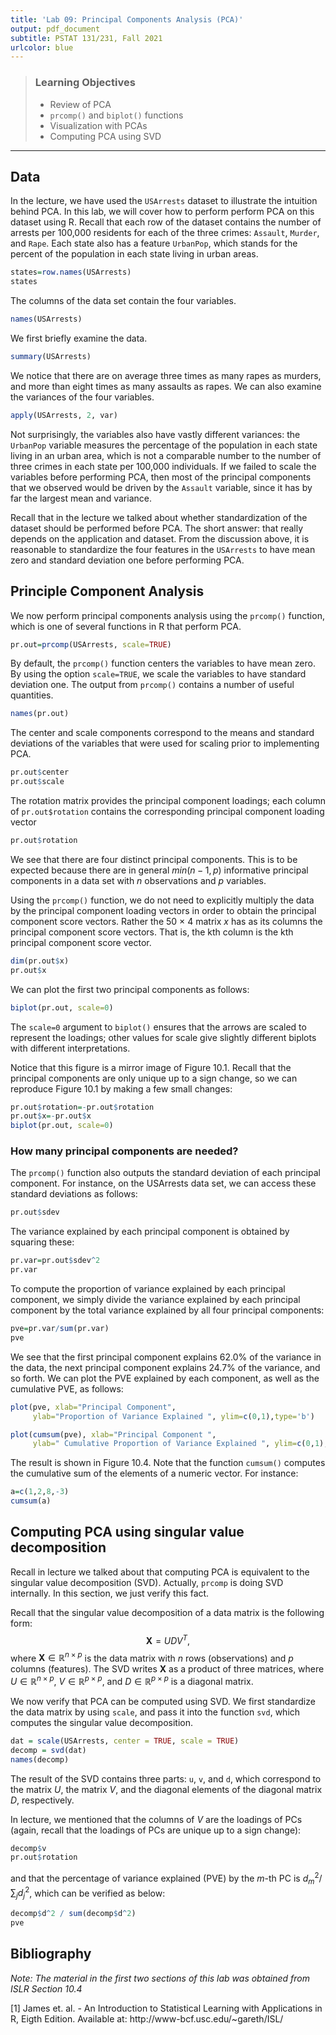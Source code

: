 ```yaml
---
title: 'Lab 09: Principal Components Analysis (PCA)'
output: pdf_document
subtitle: PSTAT 131/231, Fall 2021 
urlcolor: blue
---
```


> ### Learning Objectives
> - Review of PCA
> - `prcomp()` and `biplot()` functions
> - Visualization with PCAs
> - Computing PCA using SVD

-------------------

## Data
In the lecture, we have used the `USArrests` dataset to illustrate the intuition behind PCA. In this lab, we will cover how to perform perform PCA on this dataset using R. Recall that each row of the dataset contains the number of arrests per 100,000 residents for each of the three crimes: `Assault`, `Murder`, and `Rape`. Each state also has a feature `UrbanPop`, which stands for the percent of the population in each state living in urban areas.

```r
states=row.names(USArrests)
states
```

The columns of the data set contain the four variables.
```r
names(USArrests)
```

We first briefly examine the data. 

```r
summary(USArrests)
```

We notice that there are on average three times as many rapes as murders, and more than eight times as many assaults as rapes. We can also examine the variances of the four variables.

```r
apply(USArrests, 2, var)
```


Not surprisingly, the variables also have vastly different variances: the `UrbanPop` variable measures the percentage of the population in each state living in an urban area, which is not a comparable number to the number of three crimes in each state per 100,000 individuals. If we failed to scale the variables before performing PCA, then most of the principal components that we observed would be driven by the `Assault` variable, since it has by far the largest mean and variance. 

Recall that in the lecture we talked about whether standardization of the dataset should be performed before PCA. The short answer: that really depends on the application and dataset. From the discussion above, it is reasonable to standardize the four features in the `USArrests` to have mean zero and standard deviation one before performing PCA.

## Principle Component Analysis
We now perform principal components analysis using the `prcomp()` function, which is one of several functions in R that perform PCA.

```r
pr.out=prcomp(USArrests, scale=TRUE)
```

By default, the `prcomp()` function centers the variables to have mean zero. By using the option `scale=TRUE`, we scale the variables to have standard deviation one. The output from `prcomp()` contains a number of useful quantities.

```r
names(pr.out)
```

The center and scale components correspond to the means and standard deviations of the variables that were used for scaling prior to implementing PCA.

```r
pr.out$center
pr.out$scale
```


The rotation matrix provides the principal component loadings; each column of `pr.out$rotation` contains the corresponding principal component loading vector 

```r
pr.out$rotation
```

   We see that there are four distinct principal components. This is to be expected because there are in general $min(n - 1, p)$ informative principal components in a data set with $n$ observations and $p$ variables.
   
   Using the `prcomp()` function, we do not need to explicitly multiply the data by the principal component loading vectors in order to obtain the principal component score vectors. Rather the 50 × 4 matrix $x$ has as its columns the principal component score vectors. That is, the kth column is the kth principal component score vector.

```r
dim(pr.out$x)
pr.out$x
```

We can plot the first two principal components as follows:
```r
biplot(pr.out, scale=0)
```


The `scale=0` argument to `biplot()` ensures that the arrows are scaled to represent the loadings; other values for scale give slightly different biplots with different interpretations.

Notice that this figure is a mirror image of Figure 10.1. Recall that the principal components are only unique up to a sign change, so we can reproduce Figure 10.1 by making a few small changes:

```r
pr.out$rotation=-pr.out$rotation
pr.out$x=-pr.out$x
biplot(pr.out, scale=0)
```

### How many principal components are needed?

The `prcomp()` function also outputs the standard deviation of each principal component. For instance, on the USArrests data set, we can access these standard deviations as follows:

```r
pr.out$sdev
```

The variance explained by each principal component is obtained by squaring these:

```r
pr.var=pr.out$sdev^2
pr.var
```

To compute the proportion of variance explained by each principal component, we simply divide the variance explained by each principal component by the total variance explained by all four principal components:

```r
pve=pr.var/sum(pr.var)
pve
```

We see that the first principal component explains 62.0% of the variance in the data, the next principal component explains 24.7% of the variance, and so forth. We can plot the PVE explained by each component, as well as the cumulative PVE, as follows:

```r
plot(pve, xlab="Principal Component", 
     ylab="Proportion of Variance Explained ", ylim=c(0,1),type='b')

plot(cumsum(pve), xlab="Principal Component ", 
     ylab=" Cumulative Proportion of Variance Explained ", ylim=c(0,1), type='b')
```

The result is shown in Figure 10.4. Note that the function `cumsum()` computes the cumulative sum of the elements of a numeric vector. For instance:

```r
a=c(1,2,8,-3)
cumsum(a)
```
                 
## Computing PCA using singular value decomposition 
Recall in lecture we talked about that computing PCA is equivalent to the singular value decomposition (SVD). Actually, `prcomp` is doing SVD internally. In this section, we just verify this fact.

Recall that the singular value decomposition of a data matrix is the following form:
$$
\mathbf{X} = U D V^T,
$$
where $\mathbf{X} \in \mathbb{R}^{n \times p}$ is the data matrix with $n$ rows (observations) and $p$ columns (features). The SVD writes $\mathbf{X}$ as a product of three matrices, where $U \in \mathbb{R}^{n \times p}$, $V \in \mathbb{R}^{p \times p}$, and $D \in \mathbb{R}^{p \times p}$ is a diagonal matrix.

We now verify that PCA can be computed using SVD. We first standardize the data matrix by using `scale`, and pass it into the function `svd`, which computes the singular value decomposition.
```r
dat = scale(USArrests, center = TRUE, scale = TRUE)
decomp = svd(dat)
names(decomp)
```
The result of the SVD contains three parts: `u`, `v`, and `d`, which correspond to the matrix $U$, the matrix $V$, and the diagonal elements of the diagonal matrix $D$, respectively.

In lecture, we mentioned that the columns of $V$ are the loadings of PCs (again, recall that the loadings of PCs are unique up to a sign change):
```r
decomp$v
pr.out$rotation
```
and that the percentage of variance explained (PVE) by the $m$-th PC is $d_m^2 / \sum_j d_j^2$, which can be verified as below:
```r
decomp$d^2 / sum(decomp$d^2)
pve
```

## Bibliography
*Note: The material in the first two sections of this lab was obtained from ISLR Section 10.4*

[1] James et. al. - An Introduction to Statistical Learning with Applications in R, Eigth Edition. Available at: http://www-bcf.usc.edu/~gareth/ISL/


                                  
